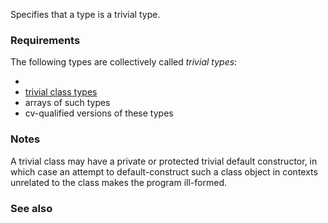 {{cpp/named req/title|TrivialType|notes={{mark life|since=c++11|deprecated=c++26}}}}
{{cpp/named req/navbar}}
Specifies that a type is a trivial type.

{{cpp/named req/core cat note}}

===Requirements===
The following types are collectively called ''trivial types'':
* {{rlp|ScalarType|scalar types}}
* [[cpp/language/classes#Trivial class|trivial class types]]
* arrays of such types
* cv-qualified versions of these types

===Notes===
A trivial class may have a private or protected trivial default constructor, in which case an attempt to default-construct such a class object in contexts unrelated to the class makes the program ill-formed.

===See also===
{{dsc begin}}
{{dsc inc|cpp/types/dsc is_trivial}}
{{dsc end}}

{{langlinks|de|es|fr|it|ja|pt|ru|zh}}